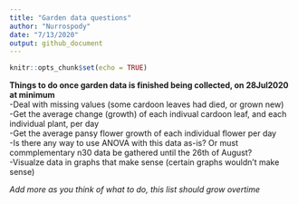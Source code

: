 ```yaml
---
title: "Garden data questions"
author: "Nurrospody"
date: "7/13/2020"
output: github_document
---
```


```r
knitr::opts_chunk$set(echo = TRUE)
```

**Things to do once garden data is finished being collected, on 28Jul2020 at minimum**  
-Deal with missing values (some cardoon leaves had died, or grown new)  
-Get the average change (growth) of each indivual cardoon leaf, and each individual plant, per day  
-Get the average pansy flower growth of each individual flower per day  
-Is there any way to use ANOVA with this data as-is?  Or must commplementary n30 data be gathered until the 26th of August?  
-Visualze data in graphs that make sense (certain graphs wouldn't make sense)  

*Add more as you think of what to do, this list should grow overtime*
